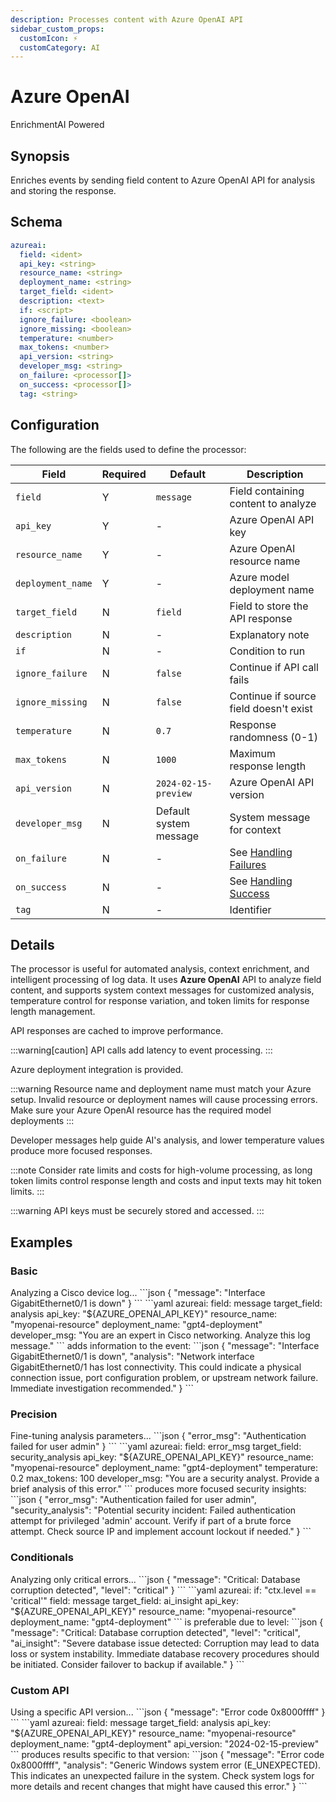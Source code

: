 ```yaml
---
description: Processes content with Azure OpenAI API
sidebar_custom_props: 
  customIcon: ⚡
  customCategory: AI
---
```


# Azure OpenAI

<span className="theme-doc-version-badge badge badge--primary">Enrichment</span><span className="theme-doc-version-badge badge badge--secondary">AI Powered</span>

## Synopsis

Enriches events by sending field content to Azure OpenAI API for analysis and storing the response.

## Schema

```yaml {2-6}
azureai:
  field: <ident>
  api_key: <string>
  resource_name: <string>
  deployment_name: <string>
  target_field: <ident>
  description: <text>
  if: <script>
  ignore_failure: <boolean>
  ignore_missing: <boolean>
  temperature: <number>
  max_tokens: <number>
  api_version: <string>
  developer_msg: <string>
  on_failure: <processor[]>
  on_success: <processor[]>
  tag: <string>
```

## Configuration

The following are the fields used to define the processor:

|Field|Required|Default|Description|
|---|---|---|---|
|`field`|Y|`message`|Field containing content to analyze|
|`api_key`|Y|-|Azure OpenAI API key|
|`resource_name`|Y|-|Azure OpenAI resource name|
|`deployment_name`|Y|-|Azure model deployment name|
|`target_field`|N|`field`|Field to store the API response|
|`description`|N|-|Explanatory note|
|`if`|N|-|Condition to run|
|`ignore_failure`|N|`false`|Continue if API call fails|
|`ignore_missing`|N|`false`|Continue if source field doesn't exist|
|`temperature`|N|`0.7`|Response randomness (0-1)|
|`max_tokens`|N|`1000`|Maximum response length|
|`api_version`|N|`2024-02-15-preview`|Azure OpenAI API version|
|`developer_msg`|N|Default system message|System message for context|
|`on_failure`|N|-|See [Handling Failures](../handling-failures.mdx)|
|`on_success`|N|-|See [Handling Success](../handling-success.mdx)|
|`tag`|N|-|Identifier|

## Details

The processor is useful for automated analysis, context enrichment, and intelligent processing of log data. It uses **Azure OpenAI** API to analyze field content, and supports system context messages for customized analysis, temperature control for response variation, and token limits for response length management.

API responses are cached to improve performance.

:::warning[caution]
API calls add latency to event processing.
:::

Azure deployment integration is provided.

:::warning
Resource name and deployment name must match your Azure setup. Invalid resource or deployment names will cause processing errors. Make sure your Azure OpenAI resource has the required model deployments
:::

Developer messages help guide AI's analysis, and lower temperature values produce more focused responses. 

:::note
Consider rate limits and costs for high-volume processing, as long token limits control response length and costs and input texts may hit token limits.
:::

:::warning
API keys must be securely stored and accessed.
:::

## Examples

### Basic

<ExampleGrid>
  <CommentCol>
    Analyzing a Cisco device log...
  </CommentCol>
  <CodeCol>
    ```json
    {
      "message": "Interface GigabitEthernet0/1 is down"
    }
    ```
    ```yaml
    azureai:
      field: message
      target_field: analysis
      api_key: "${AZURE_OPENAI_API_KEY}"
      resource_name: "myopenai-resource"
      deployment_name: "gpt4-deployment"
      developer_msg: "You are an expert in Cisco networking. Analyze this log message."
    ```
  </CodeCol>
  <CommentCol>
    adds information to the event:
  </CommentCol>
  <CodeCol>
    ```json
    {
      "message": "Interface GigabitEthernet0/1 is down",
      "analysis": "Network interface GigabitEthernet0/1 has lost connectivity. This could indicate a physical connection issue, port configuration problem, or upstream network failure. Immediate investigation recommended."
    }
    ```
  </CodeCol>
</ExampleGrid>

### Precision

<ExampleGrid>
  <CommentCol>
    Fine-tuning analysis parameters...
  </CommentCol>
  <CodeCol>
    ```json
    {
      "error_msg": "Authentication failed for user admin"
    }
    ```
    ```yaml
    azureai:
      field: error_msg
      target_field: security_analysis
      api_key: "${AZURE_OPENAI_API_KEY}"
      resource_name: "myopenai-resource"
      deployment_name: "gpt4-deployment"
      temperature: 0.2
      max_tokens: 100
      developer_msg: "You are a security analyst. Provide a brief analysis of this error."
    ```
  </CodeCol>
  <CommentCol>
    produces more focused security insights:
  </CommentCol>
  <CodeCol>
    ```json
    {
      "error_msg": "Authentication failed for user admin",
      "security_analysis": "Potential security incident: Failed authentication attempt for privileged 'admin' account. Verify if part of a brute force attempt. Check source IP and implement account lockout if needed."
    }
    ```
  </CodeCol>
</ExampleGrid>

### Conditionals

<ExampleGrid>
  <CommentCol>
    Analyzing only critical errors...
  </CommentCol>
  <CodeCol>
    ```json
    {
      "message": "Critical: Database corruption detected",
      "level": "critical"
    }
    ```
    ```yaml
    azureai:
      if: "ctx.level == 'critical'"
      field: message
      target_field: ai_insight
      api_key: "${AZURE_OPENAI_API_KEY}"
      resource_name: "myopenai-resource"
      deployment_name: "gpt4-deployment"
    ```
  </CodeCol>
  <CommentCol>
    is preferable due to level:
  </CommentCol>
  <CodeCol>
    ```json
    {
      "message": "Critical: Database corruption detected",
      "level": "critical",
      "ai_insight": "Severe database issue detected: Corruption may lead to data loss or system instability. Immediate database recovery procedures should be initiated. Consider failover to backup if available."
    }
    ```
  </CodeCol>
</ExampleGrid>

### Custom API

<ExampleGrid>
  <CommentCol>
    Using a specific API version...
  </CommentCol>
  <CodeCol>
    ```json
    {
      "message": "Error code 0x8000ffff"
    }
    ```
    ```yaml
    azureai:
      field: message
      target_field: analysis
      api_key: "${AZURE_OPENAI_API_KEY}"
      resource_name: "myopenai-resource"
      deployment_name: "gpt4-deployment"
      api_version: "2024-02-15-preview"
    ```
  </CodeCol>
  <CommentCol>
    produces results specific to that version:
  </CommentCol>
  <CodeCol>
    ```json
    {
      "message": "Error code 0x8000ffff",
      "analysis": "Generic Windows system error (E_UNEXPECTED). This indicates an unexpected failure in the system. Check system logs for more details and recent changes that might have caused this error."
    }
    ```
  </CodeCol>
</ExampleGrid>
